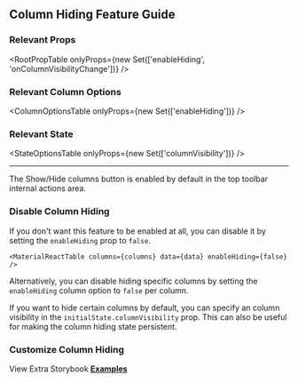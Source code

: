 
<Head>
  <title>Material React Table Docs - Column Hiding Feature Guide</title>
  <meta
    name="description"
    content="How to use, customize, or disable column hiding and visibility features of Material React Table"
  />
</Head>

## Column Hiding Feature Guide

### Relevant Props

<RootPropTable
  onlyProps={new Set(['enableHiding', 'onColumnVisibilityChange'])}
/>

### Relevant Column Options

<ColumnOptionsTable onlyProps={new Set(['enableHiding'])} />

### Relevant State

<StateOptionsTable onlyProps={new Set(['columnVisibility'])} />

---

The Show/Hide columns button is enabled by default in the top toolbar internal actions area.

### Disable Column Hiding

If you don't want this feature to be enabled at all, you can disable it by setting the `enableHiding` prop to `false`.

```tsx
<MaterialReactTable columns={columns} data={data} enableHiding={false} />
```

Alternatively, you can disable hiding specific columns by setting the `enableHiding` column option to `false` per column.

If you want to hide certain columns by default, you can specify an column visibility in the `initialState.columnVisibility` prop. This can also be useful for making the column hiding state persistent.

<Example />

### Customize Column Hiding

View Extra Storybook **[Examples](https://www.material-react-table.dev/?path=/story/features-column-hiding-examples--column-hiding-with-header-groups)**
